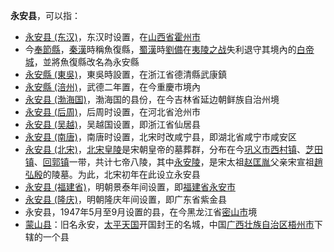 '''永安县'''，可以指：
* [[永安县_(东汉)|永安县 (东汉)]]，东汉时设置，在[[山西省|山西省]][[霍州市|霍州市]]
* 今[[奉節縣|奉節縣]]，[[秦漢|秦漢]]時稱魚復縣，[[蜀漢|蜀漢]]時[[劉備|劉備]]在[[夷陵之战|夷陵之战]]失利退守其境內的[[白帝城|白帝城]]，並將魚復縣改名為永安縣
* [[永安縣_(東吳)|永安縣 (東吳)]]，東吳時設置，在浙江省德清縣武康鎮
* [[永安縣_(涪州)|永安縣 (涪州)]]，武德二年置，在今重慶市境內
*[[永安县_(渤海国)|永安县 (渤海国)]]，渤海国的县份，在今吉林省延边朝鲜族自治州境
*[[永安县_(后周)|永安县 (后周)]]，后周时设置，在河北省沧州市
*[[永安县_(吴越)|永安县 (吴越)]]，吴越国设置，即浙江省仙居县
*[[咸宁县_(宋朝)|永安县 (南唐)]]，南唐时设置，北宋时改咸宁县，即湖北省咸宁市咸安区
*[[永安县_(北宋)|永安县 (北宋)]]，[[宋陵|北宋皇陵]]是宋朝皇帝的墓葬群，分布在今[[巩义市|巩义市]][[西村镇_(巩义市)|西村镇]]、[[芝田镇|芝田镇]]、[[回郭镇|回郭镇]]一带，共计七帝八陵，其中[[宋永安陵|永安陵]]，是宋太祖[[赵匡胤|赵匡胤]]父亲宋宣祖[[趙弘殷|趙弘殷]]的陵墓。为此，北宋初年在此设立永安县
*[[永安县_(福建省)|永安县 (福建省)]]，明朝景泰年间设置，即[[福建省|福建省]][[永安市|永安市]]
*[[永安县_(隆庆)|永安县 (隆庆)]]，明朝隆庆年间设置，即广东省紫金县
*永安县，1947年5月至9月设置的县，在今黑龙江省[[密山市|密山市]]境
*[[蒙山县|蒙山县]]：旧名永安，[[太平天国|太平天国]]开国封王的名城，中国[[广西壮族自治区|广西壮族自治区]][[梧州市|梧州市]]下辖的一个县


{{Disambiguation|Y|Cat=三字中国县名消歧义}}